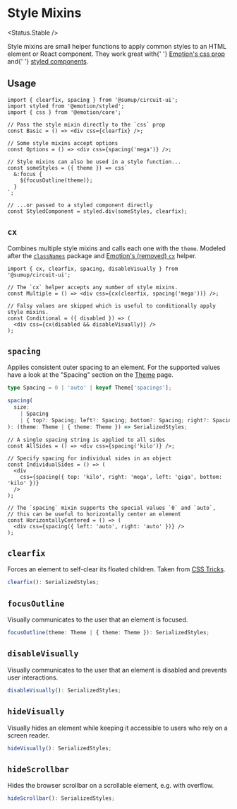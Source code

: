 
# Style Mixins

<Status.Stable />

<Intro>
  Style mixins are small helper functions to apply common styles to an HTML
  element or React component. They work great with{' '}
  <a href="https://emotion.sh/docs/css-prop">Emotion's css prop</a> and{' '}
  <a href="https://emotion.sh/docs/styled">styled components</a>.
</Intro>

## Usage

```tsx
import { clearfix, spacing } from '@sumup/circuit-ui';
import styled from '@emotion/styled';
import { css } from '@emotion/core';

// Pass the style mixin directly to the `css` prop
const Basic = () => <div css={clearfix} />;

// Some style mixins accept options
const Options = () => <div css={spacing('mega')} />;

// Style mixins can also be used in a style function...
const someStyles = ({ theme }) => css`
  &:focus {
    ${focusOutline(theme)};
  }
`;

// ...or passed to a styled component directly
const StyledComponent = styled.div(someStyles, clearfix);
```

## `cx`

Combines multiple style mixins and calls each one with the `theme`. Modeled after the [`classNames`](https://github.com/JedWatson/classnames) package and [Emotion's (removed) `cx`](https://5bb1495273f2cf57a2cf39cc--emotion.netlify.app/docs/cx) helper.

```tsx
import { cx, clearfix, spacing, disableVisually } from '@sumup/circuit-ui';

// The `cx` helper accepts any number of style mixins.
const Multiple = () => <div css={cx(clearfix, spacing('mega'))} />;

// Falsy values are skipped which is useful to conditionally apply style mixins.
const Conditional = ({ disabled }) => (
  <div css={cx(disabled && disableVisually)} />
);
```

## `spacing`

Applies consistent outer spacing to an element. For the supported values have a look at the "Spacing" section on the [Theme](Features/Theme) page.

```ts
type Spacing = 0 | 'auto' | keyof Theme['spacings'];

spacing(
  size:
    | Spacing
    | { top?: Spacing; left?: Spacing; bottom?: Spacing; right?: Spacing },
): (theme: Theme | { theme: Theme }) => SerializedStyles;
```

```tsx
// A single spacing string is applied to all sides
const AllSides = () => <div css={spacing('kilo')} />;

// Specify spacing for individual sides in an object
const IndividualSides = () => (
  <div
    css={spacing({ top: 'kilo', right: 'mega', left: 'giga', bottom: 'kilo' })}
  />
);

// The `spacing` mixin supports the special values `0` and `auto`,
// this can be useful to horizontally center an element
const HorizontallyCentered = () => (
  <div css={spacing({ left: 'auto', right: 'auto' })} />
);
```

<Story id="advanced-style-mixins--spacing" />

## `clearfix`

Forces an element to self-clear its floated children. Taken from [CSS Tricks](https://css-tricks.com/clearfix-a-lesson-in-web-development-evolution/).

```ts
clearfix(): SerializedStyles;
```

<Story id="advanced-style-mixins--clearfix" />

## `focusOutline`

Visually communicates to the user that an element is focused.

```ts
focusOutline(theme: Theme | { theme: Theme }): SerializedStyles;
```

<Story id="advanced-style-mixins--focus-outline" />

## `disableVisually`

Visually communicates to the user that an element is disabled and prevents user interactions.

```ts
disableVisually(): SerializedStyles;
```

<Story id="advanced-style-mixins--disable-visually" />

## `hideVisually`

Visually hides an element while keeping it accessible to users who rely on a screen reader.

```ts
hideVisually(): SerializedStyles;
```

<Story id="advanced-style-mixins--hide-visually" />

## `hideScrollbar`

Hides the browser scrollbar on a scrollable element, e.g. with overflow.

```ts
hideScrollbar(): SerializedStyles;
```

<Story id="advanced-style-mixins--hide-scrollbar" />
